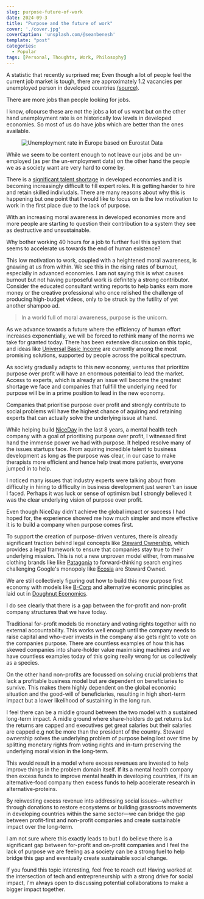 ```yaml
---
slug: purpose-future-of-work
date: 2024-09-3
title: "Purpose and the future of work"
cover: './cover.jpg'
coverCaption: 'unsplash.com/@seanbenesh'
template: "post"
categories:
  - Popular
tags: [Personal, Thoughts, Work, Philosophy]
---
```


A statistic that recently surprised me; Even though a lot of people feel the current job market is tough, there are approximately 1.2 vacancies per unemployed person in developed countries [(source)](https://www.mckinsey.com/mgi/our-research/help-wanted-charting-the-challenge-of-tight-labor-markets-in-advanced-economies).

There are more jobs than people looking for jobs.

I know, ofcourse these are not the jobs a lot of us want but on the other hand unemployment rate is on historically low levels in developed economies. So most of us do have jobs which are better than the ones available.

<figure >

![Unemployment rate in Europe based on Eurostat Data](./unemployment_europe.jpg)

</figure>

While we seem to be content enough to not leave our jobs and be un-employed (as per the un-employment data) on the other hand the people we as a society want are very hard to come by.

There is a [significant talent shortage](https://www.forbes.com/sites/tracybrower/2024/02/12/yes-the-talent-shortage-is-real-what-you-must-know-to-attract-and-retain/) in developed economies and it is becoming increasingly difficult to fill expert roles. It is getting harder to hire and retain skilled indiviudals. There are many reasons about why this is happening but one point that I would like to focus on is the low motivation to work in the first place due to the lack of purpose.

With an increasing moral awareness in developed economies more and more people are starting to question their contribution to a system they see as destructive and unsustainable. 

Why bother working 40 hours for a job to further fuel this system that seems to accelerate us towards the end of human existence?

This low motivation to work, coupled with a heightened moral awareness, is gnawing at us from within. We see this in the rising rates of burnout, especially in advanced economies. I am not saying this is what causes burnout but not having purposeful work is definitely a strong contributor. Consider the educated consultant writing reports to help banks earn more money or the creative professional who once relished the challenge of producing high-budget videos, only to be struck by the futility of yet another shampoo ad.

> In a world full of moral awareness, purpose is the unicorn.

As we advance towards a future where the efficiency of human effort increases exponentially, we will be forced to rethink many of the norms we take for granted today. There has been extensive discussion on this topic, and ideas like [Universal Basic Income](https://www.notion.so/Purpose-and-the-future-of-work-7debc8bfada94019ba25fa0dca673b76?pvs=21) are currently among the most promising solutions, supported by people across the political spectrum.

As society gradually adapts to this new economy, ventures that prioritize purpose over profit will have an enormous potential to lead the market. Access to experts, which is already an issue will become the greatest shortage we face and companies that fullfill the underlying need for purpose will be in a prime position to lead in the new economy.

Companies that prioritise purpose over profit and strongly contribute to social problems will have the highest chance of aquiring and retaining experts that can actually solve the underlying issue at hand. 

While helping build [NiceDay](https://nicedaynederland.nl/) in the last 8 years, a mental health tech company with a goal of prioritising purpose over profit, I witnessed first hand the immense power we had with purpose. It helped resolve many of the issues startups face. From aquiring incredible talent to business development as long as the purpose was clear, in our case to make therapists more efficient and hence help treat more patients, everyone jumped in to help.

I noticed many issues that industry experts were talking about from difficulty in hiring to difficulty in business development just weren't an issue I faced. Perhaps it was luck or sense of optimism but I strongly believed it was the clear underlying vision of purpose over profit.

Even though NiceDay didn't achieve the global impact or success I had hoped for, the experience showed me how much simpler and more effective it is to build a company when purpose comes first.

To support the creation of purpose-driven ventures, there is already significant traction behind legal concepts like [Steward Ownership](https://purpose-economy.org/en/whats-steward-ownership/), which provides a legal framework to ensure that companies stay true to their underlying mission. This is not a new unproven model either, from massive clothing brands like like [Patagonia](https://medium.com/@purpose_network/the-patagonia-structure-in-the-context-of-steward-ownership-e9db3d260dc6) to forward-thinking search engines challenging Google's monopoly like [Ecosia](https://purpose-economy.org/en/companies/ecosia/) are Steward Owned. 

We are still collectively figuring out how to build this new purpose first economy with models like [B-Corp](https://www.bcorporation.net/en-us/) and alternative economic principles as laid out in [Doughnut Economics](https://doughnuteconomics.org/). 

I do see clearly that there is a gap between the for-profit and non-profit company structures that we have today. 

Traditional for-profit models tie monetary and voting rights together with no external accountability. This works well enough until the company needs to raise capital and who-ever invests in the company also gets right to vote on the companies purpose. There are countless examples of how this has skewed companies into share-holder value maximising machines and we have countless examples today of this going really wrong for us collectively as a species.

On the other hand non-profits are focussed on solving crucial problems that lack a profitable business model but are dependent on beneficiaries to survive. This makes them highly dependent on the global economic situation and the good-will of beneficiaries, resulting in high short-term impact but a lower likelihood of sustaining in the long run.

I feel there can be a middle ground between the two model with a sustained long-term impact. A midle ground where share-holders do get returns but the returns are capped and executives get great salaries but their salaries are capped e.g not be more than the president of the country. Steward ownership solves the underlying problem of purpose being lost over time by splitting monetary rights from voting rights and in-turn preserving the underlying moral vision in the long-term.

This would result in a model where excess revenues are invested to help improve things in the problem domain itself. If its a mental health company then excess funds to improve mental health in developing countries, if its an alternative-food company then excess funds to help accelerate research in alternative-proteins. 

By reinvesting excess revenue into addressing social issues—whether through donations to restore ecosystems or building grassroots movements in developing countries within the same sector—we can bridge the gap between profit-first and non-profit companies and create sustainable impact over the long-term.

I am not sure where this exactly leads to but I do believe there is a significant gap between for-profit and on-profit companies and I feel the lack of purpose we are feeling as a society can be a strong fuel to help bridge this gap and eventually create sustainable social change.

If you found this topic interesting, feel free to reach out! Having worked at the intersection of tech and entrepreneurship with a strong drive for social impact, I'm always open to discussing potential collaborations to make a bigger impact together.